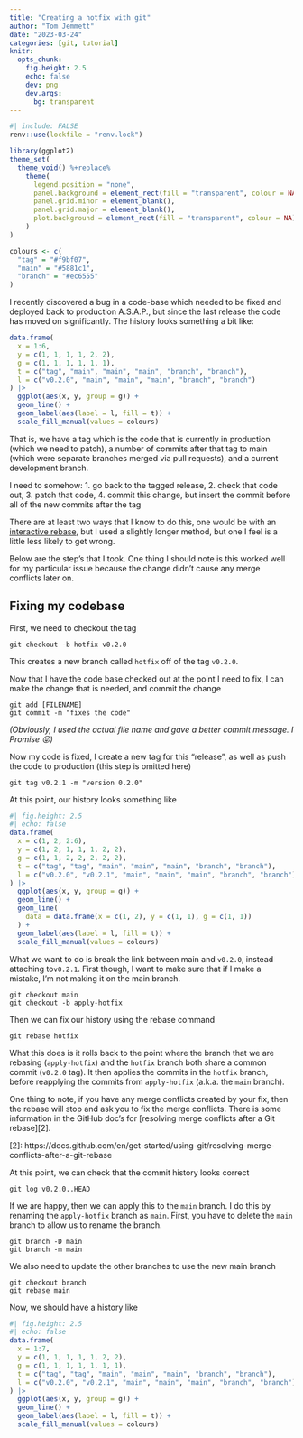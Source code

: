 ---
title: "Creating a hotfix with git"
author: "Tom Jemmett"
date: "2023-03-24"
categories: [git, tutorial]
knitr:
  opts_chunk:
    fig.height: 2.5
    echo: false
    dev: png
    dev.args:
      bg: transparent
---

```{r lockfile}
#| include: FALSE
renv::use(lockfile = "renv.lock")
```

```{r setup}
library(ggplot2)
theme_set(
  theme_void() %+replace%
    theme(
      legend.position = "none",
      panel.background = element_rect(fill = "transparent", colour = NA),
      panel.grid.minor = element_blank(),
      panel.grid.major = element_blank(),
      plot.background = element_rect(fill = "transparent", colour = NA)
    )
)

colours <- c(
  "tag" = "#f9bf07",
  "main" = "#5881c1",
  "branch" = "#ec6555"
)
```

I recently discovered a bug in a code-base which needed to be fixed and deployed back to production A.S.A.P., but since the last release the code has moved on significantly. The history looks something a bit like:

```{r}
data.frame(
  x = 1:6,
  y = c(1, 1, 1, 1, 2, 2),
  g = c(1, 1, 1, 1, 1, 1),
  t = c("tag", "main", "main", "main", "branch", "branch"),
  l = c("v0.2.0", "main", "main", "main", "branch", "branch")
) |>
  ggplot(aes(x, y, group = g)) +
  geom_line() +
  geom_label(aes(label = l, fill = t)) +
  scale_fill_manual(values = colours)
```

That is, we have a tag which is the code that is currently in production (which we need to patch), a number of commits after that tag to main (which were separate branches merged via pull requests), and a current development branch.

I need to somehow: 1. go back to the tagged release, 2. check that code out, 3. patch that code, 4. commit this change, but insert the commit before all of the new commits after the tag

There are at least two ways that I know to do this, one would be with an [interactive rebase](https://about.gitlab.com/blog/2020/11/23/keep-git-history-clean-with-interactive-rebase/), but I used a slightly longer method, but one I feel is a little less likely to get wrong.

Below are the step's that I took. One thing I should note is this worked well for my particular issue because the change didn't cause any merge conflicts later on.

## Fixing my codebase

First, we need to checkout the tag

```         
git checkout -b hotfix v0.2.0
```

This creates a new branch called `hotfix` off of the tag `v0.2.0`.

Now that I have the code base checked out at the point I need to fix, I can make the change that is needed, and commit the change

```         
git add [FILENAME]
git commit -m "fixes the code"
```

*(Obviously, I used the actual file name and gave a better commit message. I Promise 😝)*

Now my code is fixed, I create a new tag for this "release", as well as push the code to production (this step is omitted here)

```         
git tag v0.2.1 -m "version 0.2.0"
```

At this point, our history looks something like

```{r}
#| fig.height: 2.5
#| echo: false
data.frame(
  x = c(1, 2, 2:6),
  y = c(1, 2, 1, 1, 1, 2, 2),
  g = c(1, 1, 2, 2, 2, 2, 2),
  t = c("tag", "tag", "main", "main", "main", "branch", "branch"),
  l = c("v0.2.0", "v0.2.1", "main", "main", "main", "branch", "branch")
) |>
  ggplot(aes(x, y, group = g)) +
  geom_line() +
  geom_line(
    data = data.frame(x = c(1, 2), y = c(1, 1), g = c(1, 1))
  ) +
  geom_label(aes(label = l, fill = t)) +
  scale_fill_manual(values = colours)
```

What we want to do is break the link between main and `v0.2.0`, instead attaching to`v0.2.1`. First though, I want to make sure that if I make a mistake, I'm not making it on the main branch.

```         
git checkout main
git checkout -b apply-hotfix
```

Then we can fix our history using the rebase command

```         
git rebase hotfix
```

What this does is it rolls back to the point where the branch that we are rebasing (`apply-hotfix`) and the `hotfix` branch both share a common commit (`v0.2.0` tag). It then applies the commits in the `hotfix` branch, before reapplying the commits from `apply-hotfix` (a.k.a. the `main` branch).

One thing to note, if you have any merge conflicts created by your fix, then the rebase will stop and ask you to fix the merge conflicts. There is some information in the GitHub doc's for \[resolving merge conflicts after a Git rebase\]\[2\].

\[2\]: https://docs.github.com/en/get-started/using-git/resolving-merge-conflicts-after-a-git-rebase

At this point, we can check that the commit history looks correct

```         
git log v0.2.0..HEAD
```

If we are happy, then we can apply this to the `main` branch. I do this by renaming the `apply-hotfix` branch as `main`. First, you have to delete the `main` branch to allow us to rename the branch.

```         
git branch -D main
git branch -m main
```

We also need to update the other branches to use the new main branch

```         
git checkout branch
git rebase main
```

Now, we should have a history like

```{r}
#| fig.height: 2.5
#| echo: false
data.frame(
  x = 1:7,
  y = c(1, 1, 1, 1, 1, 2, 2),
  g = c(1, 1, 1, 1, 1, 1, 1),
  t = c("tag", "tag", "main", "main", "main", "branch", "branch"),
  l = c("v0.2.0", "v0.2.1", "main", "main", "main", "branch", "branch")
) |>
  ggplot(aes(x, y, group = g)) +
  geom_line() +
  geom_label(aes(label = l, fill = t)) +
  scale_fill_manual(values = colours)
```
